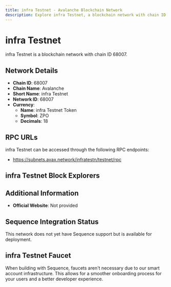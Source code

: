 ```yaml
--- 
title: infra Testnet - Avalanche Blockchain Network
description: Explore infra Testnet, a blockchain network with chain ID 68007. Learn about its native currency, infra Testnet Token, and how to interact with the network.
---
```


# infra Testnet

infra Testnet is a blockchain network with chain ID 68007.

## Network Details

- **Chain ID**: 68007
- **Chain Name**: Avalanche
- **Short Name**: infra Testnet
- **Network ID**: 68007
- **Currency**: 
  - **Name**: infra Testnet Token
  - **Symbol**: ZPO
  - **Decimals**: 18

## RPC URLs

infra Testnet can be accessed through the following RPC endpoints:

- https://subnets.avax.network/infratestn/testnet/rpc

## infra Testnet Block Explorers



## Additional Information

- **Official Website**: Not provided

## Sequence Integration Status

This network does not yet have Sequence support but is available for deployment.

## infra Testnet Faucet

When building with Sequence, faucets aren't necessary due to our smart account infrastructure. This allows for a smoother onboarding process for your users and a better developer experience.
